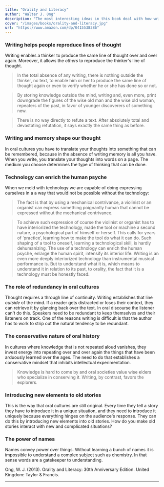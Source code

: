 ```yaml
---
title: "Orality and Literacy"
author: "Walter J. Ong"
description: "The most interesting ideas in this book deal with how writing as a technology influences the way we think. I was fascinated by the exploration of oral cultures and how they have to think and structure their communication differently in the absence of writing."
cover: "/images/books/orality-and-literacy.jpg"
url: "https://www.amazon.com/dp/0415538386"
---
```


### Writing helps people reproduce lines of thought

Writing enables a thinker to produce the same line of thought over and over again. Moreover, it allows the _others_ to reproduce the thinker's line of thought.

<Blockquote>
  In the total absence of any writing, there is nothing outside the thinker, no
  text, to enable him or her to produce the same line of thought again or even
  to verify whether he or she has done so or not.
</Blockquote>

<Blockquote>
  By storing knowledge outside the mind, writing and, even more, print downgrade
  the figures of the wise old man and the wise old woman, repeaters of the past,
  in favor of younger discoverers of something new.
</Blockquote>

<Blockquote>
  There is no way directly to refute a text. After absolutely total and
  devastating refutation, it says exactly the same thing as before.
</Blockquote>

### Writing and memory shape our thought

In oral cultures you have to translate your thoughts into something that can be remembered, because in the absence of writing memory is all you have. When you write, you translate your thoughts into words on a page. The medium you choose determines the type of thinking that can be done.

### Technology can enrich the human psyche

When we meld with technology we are capable of doing expressing ourselves in a a way that would not be possible without the technology:

<Blockquote>
  The fact is that by using a mechanical contrivance, a violinist or an organist
  can express something poignantly human that cannot be expressed without the
  mechanical contrivance.
</Blockquote>

<Blockquote>
  To achieve such expression of course the violinist or organist has to have
  interiorized the technology, made the tool or machine a second nature, a
  psychological part of himself or herself. This calls for years of ‘practice’,
  learning how to make the tool do what it can do. Such shaping of a tool to
  oneself, learning a technological skill, is hardly dehumanizing. The use of a
  technology can enrich the human psyche, enlarge the human spirit, intensify
  its interior life. Writing is an even more deeply interiorized technology than
  instrumental musical performance is. But to understand what it is, which means
  to understand it in relation to its past, to orality, the fact that it is a
  technology must be honestly faced.
</Blockquote>

### The role of redundancy in oral cultures

Thought requires a through line of continuity. Writing establishes that line _outside_ of the mind. If a reader gets distracted or loses their context, they can retrieve it by glancing back over the text. In oral discourse the listener can't do this. Speakers need to be redundant to keep themselves and their listeners on track. One of the reasons writing is difficult is that the author has to work to strip out the natural tendency to be redundant.

### The conservative nature of oral history

In cultures where knowledge that is not repeated aloud vanishes, they invest energy into repeating over and over again the things that have been arduously learned over the ages. The need to do that establishes a conservative mindset that inhibits intellectual experimentation.

<Blockquote>
  Knowledge is hard to come by and oral societies value wise elders who
  specialize in conserving it. Writing, by contrast, favors the explorers.
</Blockquote>

### Introducing new elements to old stories

This is the way that oral cultures are still original. Every time they tell a story they have to introduce it in a unique situation, and they need to introduce it uniquely because everything hinges on the audience's response. They can do this by introducing new elements into old stories. How do you make old stories interact with new and complicated situations?

### The power of names

Names convey power over things. Without learning a bunch of names it is impossible to understand a complex subject such as chemistry. In that sense words are a gatekeeper to understanding.

<HrSection />

<Reference>
  Ong, W. J. (2013). Orality and Literacy: 30th Anniversary Edition. United
  Kingdom: Taylor & Francis.
</Reference>

---
